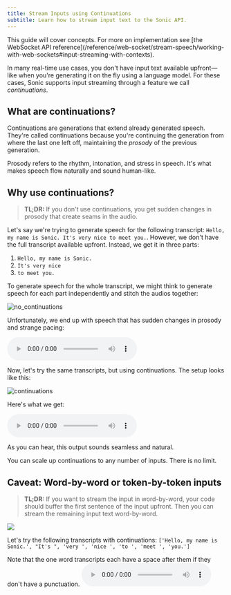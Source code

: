 ```yaml
---
title: Stream Inputs using Continuations
subtitle: Learn how to stream input text to the Sonic API.
---
```


<Info>
This guide will cover concepts. For more on implementation see [the WebSocket API reference](/reference/web-socket/stream-speech/working-with-web-sockets#input-streaming-with-contexts).
</Info>

In many real-time use cases, you don't have input text available upfront—like when you're generating it on the fly using a language model. For these cases, Sonic supports input streaming through a feature we call _continuations_.

## What are continuations?

Continuations are generations that extend already generated speech. They're called continuations because you're continuing the generation from where the last one left off, maintaining the _prosody_ of the previous generation.

<Note>
Prosody refers to the rhythm, intonation, and stress in speech. It's what makes speech flow naturally and sound human-like.
</Note>

## Why use continuations?

> **TL;DR:** If you don't use continuations, you get sudden changes in prosody that create seams in the audio.

Let's say we're trying to generate speech for the following transcript: `Hello, my name is Sonic. It's very nice to meet you.`. However, we don't have the full transcript available upfront. Instead, we get it in three parts:

1. `Hello, my name is Sonic.`
2. `It's very nice`
3. `to meet you.`

To generate speech for the whole transcript, we might think to generate speech for each part independently and stitch the audios together:

<Frame caption="Figure 1: Generate transcripts independently & stitch them together." background="subtle">
    <img src="/assets/images/concepts_continuations_without_continuations.png" alt="no_continuations" />
</Frame>

Unfortunately, we end up with speech that has sudden changes in prosody and strange pacing:

<audio controls src="https://cartesia-docs-public.s3.us-east-2.amazonaws.com/concepts/continuations/without_continuations.wav">
  Your browser does not support the audio element.
</audio>

Now, let's try the same transcripts, but using continuations. The setup looks like this:

<Frame caption="Figure 2: Generate transcripts using continuations." background="subtle">
    <img src="/assets/images/concepts_continuations_with_continuations.png" alt="continuations" />
</Frame>

Here's what we get:

<audio controls src="https://cartesia-docs-public.s3.us-east-2.amazonaws.com/concepts/continuations/with_continuations.wav">
  Your browser does not support the audio element.
</audio>

As you can hear, this output sounds seamless and natural.

<Check>
You can scale up continuations to any number of inputs. There is no limit.
</Check>

## Caveat: Word-by-word or token-by-token inputs

> **TL;DR:** If you want to stream the input in word-by-word, your code should buffer the first sentence of the input upfront. Then you can stream the remaining input text word-by-word.

![](/assets/images/concepts_continuations_multiple_inputs.png)

Let's try the following transcripts with continuations: `['Hello, my name is Sonic.', "It's ", 'very ', 'nice ', 'to ', 'meet ', 'you.']`

<Warning>
Note that the one word transcripts each have a space after them if they don't have a punctuation.
</Warning>

<audio controls src="https://cartesia-docs-public.s3.us-east-2.amazonaws.com/concepts/continuations/with_continuations_many_inputs.wav">
  Your browser does not support the audio element.
</audio>
